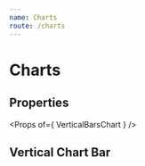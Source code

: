 ```yaml
---
name: Charts
route: /charts
---
```



# Charts

## Properties
<Props of={ VerticalBarsChart } />

## Vertical Chart Bar
<Playground>
    <VerticalBarsChart 
        percent
        animation
        yToolTip='Equipamento: '
        xToolTip='Disponibilidade: '
        data={ 
           [
    [
        100,
        "NG 350"
    ],
    [
        100,
        "NG205"
    ],
    [
        100,
        "123123"
    ],
    [
        100,
        "NG208"
    ],
    [
        100,
        "APT631"
    ],
    [
        100,
        "NG206"
    ],
    [
        100,
        "CONNECT 2.2"
    ]
]
}
    />
</Playground>

